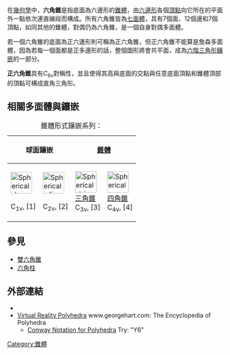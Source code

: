 {{Polyhedronbox
| name = 六角錐
| polyhedron = 六角錐
| imagename = Hexagonal pyramid.png
| rotating = Hexagonal pyramid.png
| rinfo = 六角錐
| Type = [[錐體|錐體]]
| Coxeter_diagram = 
| Face = 7
| Edge = 12
| Vertice = 7
| Face_type = 6個[[三角形|三角形]]（側面） <br> 1個[[六邊形|六邊形]]（底面）
| Vertice_type = 6(3<sup>2</sup>.6)<br>(3<sup>6</sup>)
| Schläfli = 
| Face_configuration = 
| Wythoff = 
| Symmetry_group = ''C''<sub>6v</sub>, [6], (*66)
| Index_references = 
| dual = '''六角錐'''（自身對偶）
| Rotation_group = ''C''<sub>6</sub>, [6]<sup>+</sup>, (66)
| Dihedral_angle = 
| Properties = [[凸集|凸]] 
| 3d_image = 
| vfigimage = 
| dual_image = Hexagonal pyramid.png
| net_image = 
}}
在[[幾何學|幾何學]]中，'''六角錐'''是指底面為六邊形的[[錐體|錐體]]，由[[六邊形|六邊形]]各個[[頂點_(幾何)|頂點]]向它所在的平面外一點依次連直線段而構成。所有六角錐皆為[[七面體|七面體]]，具有7個面、12個邊和7個頂點，如同其他的錐體，對偶仍為六角錐，是一個自身對偶多面體。

若一個六角錐的底面為正六邊形則可稱為正六角錐，但正六角錐不能算是詹森多面體，因為若每一個面都是正多邊形的話，整個圖形將會共平面，成為[[六階三角形鑲嵌|六階三角形鑲嵌]]的一部分。

'''正六角錐'''具有''C''<sub>6v</sub>對稱性，並且使得其高與底面的交點與任意底面頂點和錐體頂部的頂點可構成直角三角形。

== 相關多面體與鑲嵌 ==
{{棱锥列表}}
{| class="wikitable"
|+ 錐體形式鑲嵌系列：
|-
!colspan=2|球面鑲嵌
!colspan=9|[[錐體|錐體]]
!歐式鑲嵌<BR>仿緊空間
!雙曲鑲嵌<BR>非緊空間
|- align=center valign=bottom
|[[File:Spherical_henagonal_pyramid.png|50px]]<BR>{{AnyLink|多面形|一角錐|一角錐}}<BR>C<sub>1v</sub>, [1]
|[[File:Spherical_digonal_pyramid.png|50px]]<BR>{{AnyLink|多面形|二角錐|二角錐}}<BR>C<sub>2v</sub>, [2]
|[[File:Spherical_trigonal_pyramid.png|50px]]<BR>[[三角錐|三角錐]]<BR>C<sub>3v</sub>, [3]
|[[File:Spherical_square_pyramid.png|50px]]<BR>[[四角錐|四角錐]]<BR>C<sub>4v</sub>, [4]
|[[File:Spherical_pentagonal_pyramid.png|50px]]<BR>[[五角錐|五角錐]]<BR>C<sub>5v</sub>, [5]
|[[File:Spherical_hexagonal_pyramid.png|50px]]<BR>'''六角錐'''<BR>C<sub>6v</sub>, [6]
|[[File:Spherical_heptagonal_pyramid.png|50px]]<BR>[[七角錐|七角錐]]<BR>C<sub>7v</sub>, [7]
|[[File:Spherical_octagonal_pyramid.png|50px]]<BR>[[八角錐|八角錐]]<BR>C<sub>8v</sub>, [8]
|[[File:Spherical_octagonal_pyramid.png|50px]]<BR>[[九角錐|九角錐]]<BR>C<sub>9v</sub>, [9]
|[[File:Spherical_octagonal_pyramid.png|50px]]<BR>[[十角錐|十角錐]]<BR>C<sub>10v</sub>, [10]
|...<BR><BR><BR>
|[[File:Apeirogonal_pyramid.png|50px]]<BR>[[無限角錐|無限角錐]]<BR>C<sub>∞v</sub>, [∞]
|[[File:Pseudogonal_pyramid.png|50px]]<BR>[[超無限角錐|超無限角錐]]<BR>C<sub>iπ/λv</sub>, [iπ/λ]
|}

== 參見 ==
*[[雙六角錐|雙六角錐]]
*[[六角柱|六角柱]]
== 外部連結 ==
*{{MathWorld |urlname=HexagonalPyramid |title=Hexagonal Pyramid}}
*[http://www.georgehart.com/virtual-polyhedra/vp.html Virtual Reality Polyhedra]{{Wayback|url=http://www.georgehart.com/virtual-polyhedra/vp.html |date=20080223132026 }} www.georgehart.com: The Encyclopedia of Polyhedra
** [http://www.georgehart.com/virtual-polyhedra/conway_notation.html Conway Notation for Polyhedra]{{Wayback|url=http://www.georgehart.com/virtual-polyhedra/conway_notation.html |date=20141129085342 }} Try: "Y6"

{{錐體與柱體}}


[[Category:錐體|Category:錐體]]